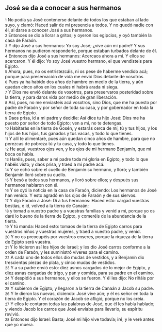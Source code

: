 == José se da a conocer a sus hermanos ==

{{anchor|1}} <small>1</small> No podía ya José contenerse delante de todos los que estaban al lado suyo, y clamó: Haced salir de mi presencia a todos. Y no quedó nadie con él, al darse a conocer José a sus hermanos.<br>
{{anchor|2}} <small>2</small> Entonces se dio a llorar a gritos; y oyeron los egipcios, y oyó también la casa de Faraón.<br>
{{anchor|3}} <small>3</small> Y dijo José a sus hermanos: Yo soy José; ¿vive aún mi padre? Y sus hermanos no pudieron responderle, porque estaban turbados delante de él.<br>
{{anchor|4}} <small>4</small> Entonces dijo José a sus hermanos: Acercaos ahora a mí. Y ellos se acercaron. Y él dijo: Yo soy José vuestro hermano, el que vendisteis para Egipto.<br>
{{anchor|5}} <small>5</small> Ahora, pues, no os entristezcáis, ni os pese de haberme vendido acá; porque para preservación de vida me envió Dios delante de vosotros.<br>
{{anchor|6}} <small>6</small> Pues ya ha habido dos años de hambre en medio de la tierra, y aún quedan cinco años en los cuales ni habrá arada ni siega.<br>
{{anchor|7}} <small>7</small> Y Dios me envió delante de vosotros, para preservaros posteridad sobre la tierra, y para daros vida por medio de gran liberación.<br>
{{anchor|8}} <small>8</small> Así, pues, no me enviasteis acá vosotros, sino Dios, que me ha puesto por padre de Faraón y por señor de toda su casa, y por gobernador en toda la tierra de Egipto.<br>
{{anchor|9}} <small>9</small> Daos prisa, id a mi padre y decidle: Así dice tu hijo José: Dios me ha puesto por señor de todo Egipto; ven a mí, no te detengas.<br>
{{anchor|10}} <small>10</small> Habitarás en la tierra de Gosén, y estarás cerca de mí, tú y tus hijos, y los hijos de tus hijos, tus ganados y tus vacas, y todo lo que tienes.<br>
{{anchor|11}} <small>11</small> Y allí te alimentaré, pues aún quedan cinco años de hambre, para que no perezcas de pobreza tú y tu casa, y todo lo que tienes.<br>
{{anchor|12}} <small>12</small> He aquí, vuestros ojos ven, y los ojos de mi hermano Benjamín, que mi boca os habla.<br>
{{anchor|13}} <small>13</small> Haréis, pues, saber a mi padre toda mi gloria en Egipto, y todo lo que habéis visto; y daos prisa, y traed a mi padre acá.<br>
{{anchor|14}} <small>14</small> Y se echó sobre el cuello de Benjamín su hermano, y lloró; y también Benjamín lloró sobre su cuello.<br>
{{anchor|15}} <small>15</small> Y besó a todos sus hermanos, y lloró sobre ellos; y después sus hermanos hablaron con él.<br>
{{anchor|16}} <small>16</small> Y se oyó la noticia en la casa de Faraón, diciendo: Los hermanos de José han venido. Y esto agradó en los ojos de Faraón y de sus siervos.<br>
{{anchor|17}} <small>17</small> Y dijo Faraón a José: Di a tus hermanos: Haced esto: cargad vuestras bestias, e id, volved a la tierra de Canaán;<br>
{{anchor|18}} <small>18</small> y tomad a vuestro padre y a vuestras familias y venid a mí, porque yo os daré lo bueno de la tierra de Egipto, y comeréis de la abundancia de la tierra.<br>
{{anchor|19}} <small>19</small> Y tú manda: Haced esto: tomaos de la tierra de Egipto carros para vuestros niños y vuestras mujeres, y traed a vuestro padre, y venid.<br>
{{anchor|20}} <small>20</small> Y no os preocupéis por vuestros enseres, porque la riqueza de la tierra de Egipto será vuestra.<br>
{{anchor|21}} <small>21</small> Y lo hicieron así los hijos de Israel; y les dio José carros conforme a la orden de Faraón, y les suministró víveres para el camino.<br>
{{anchor|22}} <small>22</small> A cada uno de todos ellos dio mudas de vestidos, y a Benjamín dio trescientas piezas de plata, y cinco mudas de vestidos.<br>
{{anchor|23}} <small>23</small> Y a su padre envió esto: diez asnos cargados de lo mejor de Egipto, y diez asnas cargadas de trigo, y pan y comida, para su padre en el camino.<br>
{{anchor|24}} <small>24</small> Y despidió a sus hermanos, y ellos se fueron. Y él les dijo: No riñáis por el camino.<br>
{{anchor|25}} <small>25</small> Y subieron de Egipto, y llegaron a la tierra de Canaán a Jacob su padre.<br>
{{anchor|26}} <small>26</small> Y le dieron las nuevas, diciendo: José vive aún; y él es señor en toda la tierra de Egipto. Y el corazón de Jacob se afligió, porque no los creía.<br>
{{anchor|27}} <small>27</small> Y ellos le contaron todas las palabras de José, que él les había hablado; y viendo Jacob los carros que José enviaba para llevarlo, su espíritu revivió.<br>
{{anchor|28}} <small>28</small> Entonces dijo Israel: Basta; José mi hijo vive todavía; iré, y le veré antes que yo muera.<br>
